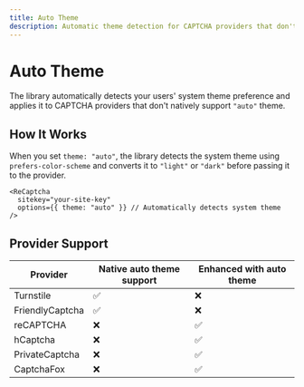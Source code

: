 ```yaml
---
title: Auto Theme
description: Automatic theme detection for CAPTCHA providers that don't natively support "auto" theme.
---
```


# Auto Theme

The library automatically detects your users' system theme preference and applies it to CAPTCHA providers that don't natively support `"auto"` theme.

## How It Works

When you set `theme: "auto"`, the library detects the system theme using `prefers-color-scheme` and converts it to `"light"` or `"dark"` before passing it to the provider.

```tsx
<ReCaptcha 
  sitekey="your-site-key"
  options={{ theme: "auto" }} // Automatically detects system theme
/>
```

## Provider Support
| Provider | Native auto theme support | Enhanced with auto theme |
|----------|--------------------------|--------------------------|
| Turnstile | ✅ | ❌ |
| FriendlyCaptcha | ✅ | ❌ |
| reCAPTCHA | ❌ | ✅ |
| hCaptcha | ❌ | ✅ |
| PrivateCaptcha | ❌ | ✅ |
| CaptchaFox | ❌ | ✅ |
